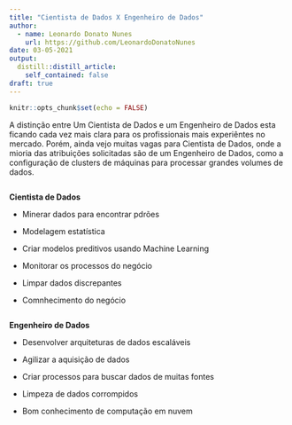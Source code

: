 ```yaml
---
title: "Cientista de Dados X Engenheiro de Dados"
author:
  - name: Leonardo Donato Nunes
    url: https://github.com/LeonardoDonatoNunes
date: 03-05-2021
output:
  distill::distill_article:
    self_contained: false
draft: true
---
```



```r
knitr::opts_chunk$set(echo = FALSE)
```


A distinção entre Um Cientista de Dados e um Engenheiro de Dados esta ficando cada vez mais clara para os profissionais mais experiêntes no mercado. Porém, ainda vejo muitas vagas para Cientista de Dados, onde a mioria das atribuições solicitadas são de um Engenheiro de Dados, como a configuração de clusters de máquinas para processar grandes volumes de dados.


:::::: {.cols data-latex=""}

::: {.col data-latex="{0.55\textwidth}"}
<div class="column">

**Cientista de Dados**

* Minerar dados para encontrar pdrões

* Modelagem estatística

* Criar modelos preditivos usando Machine Learning

* Monitorar os processos do negócio

* Limpar dados discrepantes

* Comnhecimento do negócio


</div>
:::

::: {.col data-latex="{0.55\textwidth}"}
<div class="column">

**Engenheiro de Dados**

* Desenvolver arquiteturas de dados escaláveis 

* Agilizar a aquisição de dados

* Criar processos para buscar dados de muitas fontes

* Limpeza de dados corrompidos

* Bom conhecimento de computação em nuvem



</div>
:::

::::::





